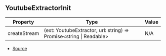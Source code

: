 ## YoutubeExtractorInit

| Property | Type | Value |
| ----------- | ----------- | ----------- |
| createStream | (ext: YoutubeExtractor, url: string) => Promise\<string \| Readable> | N/A |


- [Source](https://github.com/Androz2091/discord-player/blob/72b264e/packages/extractor/src/extractors/YoutubeExtractor.ts#L23)